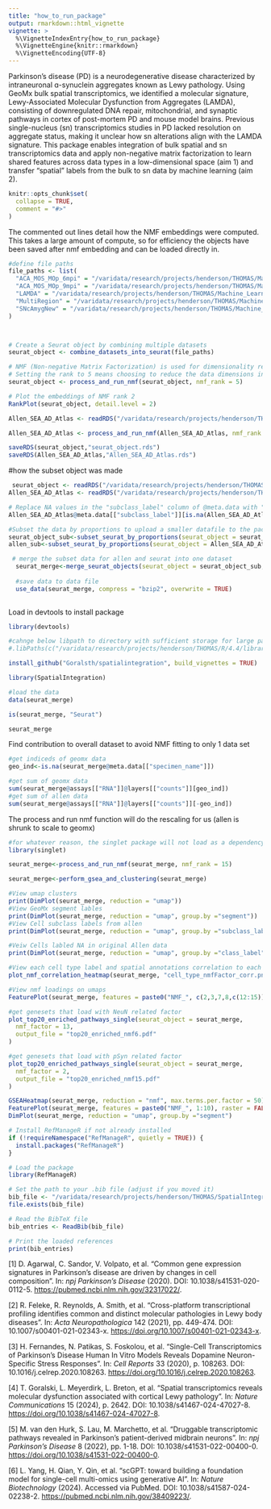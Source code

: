 ```yaml
---
title: "how_to_run_package"
output: rmarkdown::html_vignette
vignette: >
  %\VignetteIndexEntry{how_to_run_package}
  %\VignetteEngine{knitr::rmarkdown}
  %\VignetteEncoding{UTF-8}
---
```



Parkinson’s disease (PD) is a neurodegenerative disease characterized by intraneuronal ɑ-synuclein aggregates known as Lewy pathology. Using GeoMx bulk spatial transcriptomics, we identified a molecular signature, Lewy-Associated Molecular Dysfunction from Aggregates (LAMDA), consisting of downregulated DNA repair, mitochondrial, and synaptic pathways in cortex of post-mortem PD and mouse model brains. Previous single-nucleus (sn) transcriptomics studies in PD lacked resolution on aggregate status, making it unclear how sn alterations align with the LAMDA signature. This package enables integration of bulk spatial and sn transcriptomics data and apply non-negative matrix factorization to learn shared features across data types in a low-dimensional space (aim 1) and transfer “spatial” labels from the bulk to sn data by machine learning (aim 2).


```r
knitr::opts_chunk$set(
  collapse = TRUE,
  comment = "#>"
)
```


The commented out lines detail how the NMF embeddings were computed. This takes a large amount of compute, so for efficiency the objects have been saved after nmf embedding and can be loaded directly in.

```r

#define file paths
file_paths <- list(
  "ACA_MOS_MOp_6mpi" = "/varidata/research/projects/henderson/THOMAS/Machine_Learning_For_Bioinformatics_Project/target_data_ACA_MOS_MOp_6mpi.RDS",
  "ACA_MOS_MOp_9mpi" = "/varidata/research/projects/henderson/THOMAS/Machine_Learning_For_Bioinformatics_Project/target_data_ACA_MOS_MOp_9mpi.RDS",
  "LAMDA" = "/varidata/research/projects/henderson/THOMAS/Machine_Learning_For_Bioinformatics_Project/target_data_LAMDA.RDS",
  "MultiRegion" = "/varidata/research/projects/henderson/THOMAS/Machine_Learning_For_Bioinformatics_Project/target_data_MultiRegion.RDS",
  "SNcAmygNew" = "/varidata/research/projects/henderson/THOMAS/Machine_Learning_For_Bioinformatics_Project/target_data_SNcAmygNew.RDS"
)



# Create a Seurat object by combining multiple datasets
seurat_object <- combine_datasets_into_seurat(file_paths)


```

```r
# NMF (Non-negative Matrix Factorization) is used for dimensionality reduction
# Setting the rank to 5 means choosing to reduce the data dimensions into 5 factors/components, which will each capture a distinct pattern within the data to explain variability in the original dataset
seurat_object <- process_and_run_nmf(seurat_object, nmf_rank = 5)

# Plot the embeddings of NMF rank 2 
RankPlot(seurat_object, detail.level = 2)

```

```r

Allen_SEA_AD_Atlas <- readRDS("/varidata/research/projects/henderson/THOMAS/Machine_Learning_For_Bioinformatics_Project/Reference_MTG_RNAseq_all-nuclei.2022-06-07.rds")

```
 
```r
Allen_SEA_AD_Atlas <- process_and_run_nmf(Allen_SEA_AD_Atlas, nmf_rank = 5)

```


```r
saveRDS(seurat_object,"seurat_object.rds")
saveRDS(Allen_SEA_AD_Atlas,"Allen_SEA_AD_Atlas.rds")
```


#how the subset object was made

```r

 seurat_object <- readRDS("/varidata/research/projects/henderson/THOMAS/SpatialIntegration/SpatialIntegration/seurat_object.rds")
Allen_SEA_AD_Atlas <- readRDS("/varidata/research/projects/henderson/THOMAS/SpatialIntegration/SpatialIntegration/Allen_SEA_AD_Atlas.rds")

# Replace NA values in the "subclass_label" column of @meta.data with "NA"
Allen_SEA_AD_Atlas@meta.data[["subclass_label"]][is.na(Allen_SEA_AD_Atlas@meta.data[["subclass_label"]])] <- "NotLabled"

```

```r
#Subset the data by proportions to upload a smaller datafile to the package
seurat_object_sub<-subset_seurat_by_proportions(seurat_object = seurat_object, cell_type_col="segment", 500)
allen_sub<-subset_seurat_by_proportions(seurat_object = Allen_SEA_AD_Atlas, cell_type_col="subclass_label", 6000)

```

```r
 # merge the subset data for allen and seurat into one dataset
  seurat_merge<-merge_seurat_objects(seurat_object = seurat_object_sub, allen_sub)
 
  #save data to data file
  use_data(seurat_merge, compress = "bzip2", overwrite = TRUE)
 
```


Load in devtools to install package
```r

library(devtools)

```


```r
#cahnge below libpath to directory with sufficient storage for large packages on an HPC environment
#.libPaths(c("/varidata/research/projects/henderson/THOMAS/R/4.4/library", .libPaths()))

install_github("Goralsth/spatialintegration", build_vignettes = TRUE)

library(SpatialIntegration)

```


```r

#load the data
data(seurat_merge)

```

```r
is(seurat_merge, "Seurat")

seurat_merge
```


Find contribution to overall dataset to avoid NMF fitting to only 1 data set
```r
#get indiceds of geomx data
geo_ind<-is.na(seurat_merge@meta.data[["specimen_name"]])

#get sum of geomx data
sum(seurat_merge@assays[["RNA"]]@layers[["counts"]][geo_ind])
#get sum of allen data
sum(seurat_merge@assays[["RNA"]]@layers[["counts"]][-geo_ind])

```

The process and run nmf function will do the rescaling for us (allen is shrunk to scale to geomx)


```r

#for whatever reason, the singlet package will not load as a dependency, so load it here
library(singlet)
```

```r

seurat_merge<-process_and_run_nmf(seurat_merge, nmf_rank = 15)

```


```r


seurat_merge<-perform_gsea_and_clustering(seurat_merge)


```


```r
#View umap clusters
print(DimPlot(seurat_merge, reduction = "umap"))
#View GeoMx segment lables
print(DimPlot(seurat_merge, reduction = "umap", group.by ="segment"))
#View Cell subclass labels from allen
print(DimPlot(seurat_merge, reduction = "umap", group.by ="subclass_label"))

#Veiw Cells labled NA in original Allen data
print(DimPlot(seurat_merge, reduction = "umap", group.by ="class_label"))
```


```r
#View each cell type label and spatial annotations correlation to each nmf factor
plot_nmf_correlation_heatmap(seurat_merge, "cell_type_nmfFactor_corr.png")
```

```r
#View nmf loadings on umaps
FeaturePlot(seurat_merge, features = paste0("NMF_", c(2,3,7,8,c(12:15))), raster = FALSE)

```



```r

#get genesets that load with NeuN related factor
plot_top20_enriched_pathways_single(seurat_object = seurat_merge,
  nmf_factor = 13,
  output_file = "top20_enriched_nmf6.pdf"
)

#get genesets that load with pSyn related factor
plot_top20_enriched_pathways_single(seurat_object = seurat_merge,
  nmf_factor = 2,
  output_file = "top20_enriched_nmf15.pdf"
)


```



```r

GSEAHeatmap(seurat_merge, reduction = "nmf", max.terms.per.factor = 50)
FeaturePlot(seurat_merge, features = paste0("NMF_", 1:10), raster = FALSE)
DimPlot(seurat_merge, reduction = "umap", group.by ="segment")
```



```r
# Install RefManageR if not already installed
if (!requireNamespace("RefManageR", quietly = TRUE)) {
  install.packages("RefManageR")
}

# Load the package
library(RefManageR)

# Set the path to your .bib file (adjust if you moved it)
bib_file <- "/varidata/research/projects/henderson/THOMAS/SpatialIntegration/SpatialIntegration/references.bib"  
file.exists(bib_file)

# Read the BibTeX file
bib_entries <- ReadBib(bib_file)

# Print the loaded references
print(bib_entries)

```


[1] D. Agarwal, C. Sandor, V. Volpato, et al. “Common gene expression
signatures in Parkinson’s disease are driven by changes in cell composition”.
In: _npj Parkinson's Disease_ (2020). DOI: 10.1038/s41531-020-0112-5.
<https://pubmed.ncbi.nlm.nih.gov/32317022/>.

[2] R. Feleke, R. Reynolds, A. Smith, et al. “Cross-platform transcriptional
profiling identifies common and distinct molecular pathologies in Lewy body
diseases”. In: _Acta Neuropathologica_ 142 (2021), pp. 449-474. DOI:
10.1007/s00401-021-02343-x. <https://doi.org/10.1007/s00401-021-02343-x>.

[3] H. Fernandes, N. Patikas, S. Foskolou, et al. “Single-Cell Transcriptomics
of Parkinson’s Disease Human In Vitro Models Reveals Dopamine Neuron-Specific
Stress Responses”. In: _Cell Reports_ 33 (2020), p. 108263. DOI:
10.1016/j.celrep.2020.108263. <https://doi.org/10.1016/j.celrep.2020.108263>.

[4] T. Goralski, L. Meyerdirk, L. Breton, et al. “Spatial transcriptomics
reveals molecular dysfunction associated with cortical Lewy pathology”. In:
_Nature Communications_ 15 (2024), p. 2642. DOI: 10.1038/s41467-024-47027-8.
<https://doi.org/10.1038/s41467-024-47027-8>.

[5] M. van den Hurk, S. Lau, M. Marchetto, et al. “Druggable transcriptomic
pathways revealed in Parkinson’s patient-derived midbrain neurons”. In: _npj
Parkinson's Disease_ 8 (2022), pp. 1-18. DOI: 10.1038/s41531-022-00400-0.
<https://doi.org/10.1038/s41531-022-00400-0>.

[6] L. Yang, H. Qian, Y. Qin, et al. “scGPT: toward building a foundation model
for single-cell multi-omics using generative AI”. In: _Nature Biotechnology_
(2024). Accessed via PubMed. DOI: 10.1038/s41587-024-02238-2.
<https://pubmed.ncbi.nlm.nih.gov/38409223/>.







